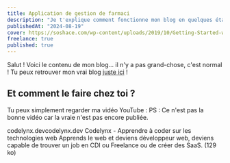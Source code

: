 ```yaml
---
title: Application de gestion de farmaci
description: "Je t'explique comment fonctionne mon blog en quelques étapes. C'est vraiment trop cool la vie."
publishedAt: "2024-08-19"
cover: https://soshace.com/wp-content/uploads/2019/10/Getting-Started-with-NextJS.jpg
freelance: true
published: true
---
```

Salut !
Voici le contenu de mon blog... il n'y a pas grand-chose, c'est normal !
Tu peux retrouver mon vrai blog [juste ici](https://codelynx.dev) !
## Et comment le faire chez toi ?
Tu peux simplement regarder ma vidéo YouTube :
<YouTube id="UONPCDkoM94" />
PS : Ce n'est pas la bonne vidéo car la vraie n'est pas encore publiée.

codelynx.devcodelynx.dev
Codelynx - Apprendre à coder sur les technologies web
Apprends le web et deviens développeur web, deviens capable de trouver un job en CDI ou Freelance ou de créer des SaaS. (129 ko)